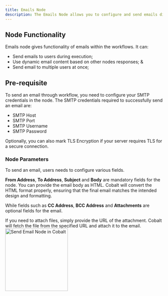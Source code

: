 ```yaml
---
title: Emails Node
description: The Emails Node allows you to configure and send emails directly through a workflow in Cobalt. 
---
```

## Node Functionality

Emails node gives functionality of emails within the workflows. It can:

- Send emails to users during execution;
- Use dynamic email content based on other nodes responses; &
- Send email to multiple users at once;

## Pre-requisite

To send an email through workflow, you need to configure your SMTP credentials in the node. The SMTP credentials required to successfully send an email are:
- SMTP Host
- SMTP Port
- SMTP Username
- SMTP Password

<Tip>
Optionally, you can also mark TLS Encryption if your server requires TLS for a secure connection.
</Tip>

### Node Parameters

To send an email, users needs to configure various fields. 

**From Address**, **To Address**, **Subject** and **Body** are mandatory fields for the node.
<Tip>
You can provide the email body as HTML. Cobalt will convert the HTML format properly, ensuring that the final email matches the intended design and formatting.
</Tip>

While fields such as **CC Address**, **BCC Address** and **Attachments** are optional fields for the email.

<Info>
If you need to attach files, simply provide the URL of the attachment. Cobalt will fetch the file from the specified URL and attach it to the email.
</Info>

<img height="200" src="/images/Guides/Workflow/email-node.png" alt="Send Email Node in Cobalt"/>